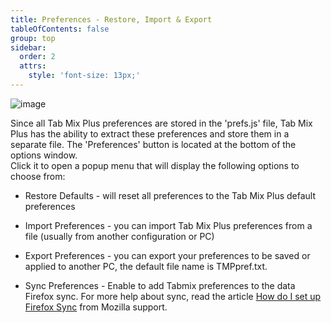 ```yaml
---
title: Preferences - Restore, Import & Export
tableOfContents: false
group: top
sidebar:
  order: 2
  attrs:
    style: 'font-size: 13px;'
---
```



<Image class="help-img" src={preferencesButton} alt="image" />

Since all Tab Mix Plus preferences are stored in the 'prefs.js' file, Tab Mix Plus has the ability
to extract these preferences and store them in a separate file. The 'Preferences' button is located
at the bottom of the options window. <br /> Click it to open a popup menu that will display the
following options to choose from:

- Restore Defaults - will reset all preferences to the Tab Mix Plus default preferences

- Import Preferences - you can import Tab Mix Plus preferences from a file \(usually from another
  configuration or PC\)

- Export Preferences - you can export your preferences to be saved or applied to another PC, the
  default file name is TMPpref.txt.

- Sync Preferences - Enable to add Tabmix preferences to the data Firefox sync. For more help about
  sync, read the article
  [How do I set up Firefox Sync](https://support.mozilla.org/en-US/kb/how-do-i-set-up-firefox-sync?esab=a&s=Sync+settings&r=1&as=s)
  from Mozilla support.
